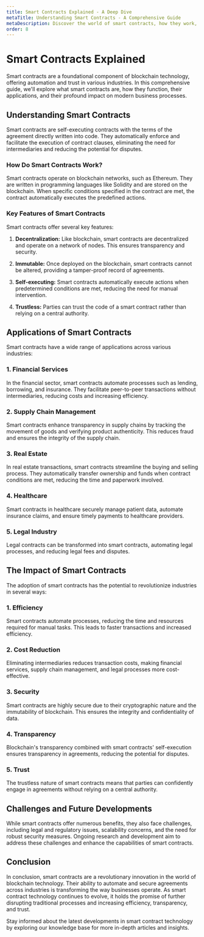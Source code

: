 ```yaml
---
title: Smart Contracts Explained - A Deep Dive
metaTitle: Understanding Smart Contracts - A Comprehensive Guide
metaDescription: Discover the world of smart contracts, how they work, their applications, and their impact on various industries. Get a comprehensive overview of this revolutionary technology.
order: 8
---
```


# Smart Contracts Explained

Smart contracts are a foundational component of blockchain technology, offering automation and trust in various industries. In this comprehensive guide, we'll explore what smart contracts are, how they function, their applications, and their profound impact on modern business processes.

## Understanding Smart Contracts

Smart contracts are self-executing contracts with the terms of the agreement directly written into code. They automatically enforce and facilitate the execution of contract clauses, eliminating the need for intermediaries and reducing the potential for disputes.

### How Do Smart Contracts Work?

Smart contracts operate on blockchain networks, such as Ethereum. They are written in programming languages like Solidity and are stored on the blockchain. When specific conditions specified in the contract are met, the contract automatically executes the predefined actions.

### Key Features of Smart Contracts

Smart contracts offer several key features:

1. **Decentralization:** Like blockchain, smart contracts are decentralized and operate on a network of nodes. This ensures transparency and security.

2. **Immutable:** Once deployed on the blockchain, smart contracts cannot be altered, providing a tamper-proof record of agreements.

3. **Self-executing:** Smart contracts automatically execute actions when predetermined conditions are met, reducing the need for manual intervention.

4. **Trustless:** Parties can trust the code of a smart contract rather than relying on a central authority.

## Applications of Smart Contracts

Smart contracts have a wide range of applications across various industries:

### 1. Financial Services

In the financial sector, smart contracts automate processes such as lending, borrowing, and insurance. They facilitate peer-to-peer transactions without intermediaries, reducing costs and increasing efficiency.

### 2. Supply Chain Management

Smart contracts enhance transparency in supply chains by tracking the movement of goods and verifying product authenticity. This reduces fraud and ensures the integrity of the supply chain.

### 3. Real Estate

In real estate transactions, smart contracts streamline the buying and selling process. They automatically transfer ownership and funds when contract conditions are met, reducing the time and paperwork involved.

### 4. Healthcare

Smart contracts in healthcare securely manage patient data, automate insurance claims, and ensure timely payments to healthcare providers.

### 5. Legal Industry

Legal contracts can be transformed into smart contracts, automating legal processes, and reducing legal fees and disputes.

## The Impact of Smart Contracts

The adoption of smart contracts has the potential to revolutionize industries in several ways:

### 1. Efficiency

Smart contracts automate processes, reducing the time and resources required for manual tasks. This leads to faster transactions and increased efficiency.

### 2. Cost Reduction

Eliminating intermediaries reduces transaction costs, making financial services, supply chain management, and legal processes more cost-effective.

### 3. Security

Smart contracts are highly secure due to their cryptographic nature and the immutability of blockchain. This ensures the integrity and confidentiality of data.

### 4. Transparency

Blockchain's transparency combined with smart contracts' self-execution ensures transparency in agreements, reducing the potential for disputes.

### 5. Trust

The trustless nature of smart contracts means that parties can confidently engage in agreements without relying on a central authority.

## Challenges and Future Developments

While smart contracts offer numerous benefits, they also face challenges, including legal and regulatory issues, scalability concerns, and the need for robust security measures. Ongoing research and development aim to address these challenges and enhance the capabilities of smart contracts.

## Conclusion

In conclusion, smart contracts are a revolutionary innovation in the world of blockchain technology. Their ability to automate and secure agreements across industries is transforming the way businesses operate. As smart contract technology continues to evolve, it holds the promise of further disrupting traditional processes and increasing efficiency, transparency, and trust.

Stay informed about the latest developments in smart contract technology by exploring our knowledge base for more in-depth articles and insights.
